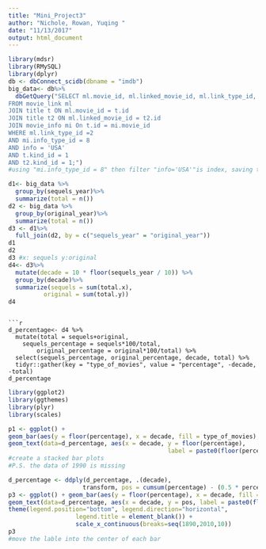 ```yaml
---
title: "Mini_Project3"
author: "Nichole, Rowan, Yuqing "
date: "11/13/2017"
output: html_document
---
```

```r
library(mdsr)
library(RMySQL)
library(dplyr)
db <- dbConnect_scidb(dbname = "imdb")
big_data<- db%>% 
  dbGetQuery("SELECT ml.movie_id, ml.linked_movie_id, ml.link_type_id, t.title AS movie_title, t2.title AS linked_movie_title, t.production_year AS original_year, t2.production_year AS sequels_year, t2.production_year - t.production_year AS year_difference
FROM movie_link ml
JOIN title t ON ml.movie_id = t.id
JOIN title t2 ON ml.linked_movie_id = t2.id
JOIN movie_info mi On t.id = mi.movie_id
WHERE ml.link_type_id =2 
AND mi.info_type_id = 8
AND info = 'USA'
AND t.kind_id = 1
AND t2.kind_id = 1;")
#using "mi.info_type_id = 8" then filter "info='USA'"is index, saving time of calculation

```

```r
d1<- big_data %>%
  group_by(sequels_year)%>%
  summarize(total = n())
d2 <- big_data %>%
  group_by(original_year)%>%
  summarize(total = n())
d3 <- d1%>%
  full_join(d2, by = c("sequels_year" = "original_year"))
d1
d2
d3 #x: sequels y:original
d4<- d3%>%
  mutate(decade = 10 * floor(sequels_year / 10)) %>%
  group_by(decade)%>%
  summarize(sequels = sum(total.x),
          original = sum(total.y))
d4
```
```

```r
d_percentage<- d4 %>%
  mutate(total = sequels+original,
    sequels_percentage = sequels*100/total, 
        original_percentage = original*100/total) %>%
  select(sequels_percentage, original_percentage, decade, total) %>% 
  tidyr::gather(key = "type_of_movies", value = "percentage", -decade, -total)
d_percentage

```

```r
library(ggplot2)
library(ggthemes)
library(plyr)
library(scales)

p1 <- ggplot() + 
geom_bar(aes(y = floor(percentage), x = decade, fill = type_of_movies), data =  d_percentage, stat="identity") + 
geom_text(data=d_percentage, aes(x = decade, y = floor(percentage),
                                             label = paste0(floor(percentage),"%")), size=4)
#create a stacked bar plots
#P.S. the data of 1990 is missing 

d_percentage <- ddply(d_percentage, .(decade),
                     transform, pos = cumsum(percentage) - (0.5 * percentage))
p3 <- ggplot() + geom_bar(aes(y = floor(percentage), x = decade, fill = type_of_movies), data = d_percentage, stat="identity") + 
geom_text(data=d_percentage, aes(x = decade, y = pos, label = paste0(floor(percentage),"%")), size=4) + 
theme(legend.position="bottom", legend.direction="horizontal",
                   legend.title = element_blank()) + 
                   scale_x_continuous(breaks=seq(1890,2010,10))
p3
#move the lable into the center of each bar
```
